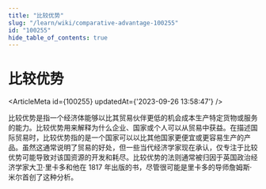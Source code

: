 ```yaml
---
title: "比较优势"
slug: "/learn/wiki/comparative-advantage-100255"
id: "100255"
hide_table_of_contents: true
---
```



# 比较优势

<ArticleMeta id={100255} updatedAt={'2023-09-26 13:58:47'} />
<div className='border-solid border-b border-t-0 my-4 border-[var(--ifm-color-gray-300)]' />

比较优势是指一个经济体能够以比其贸易伙伴更低的机会成本生产特定货物或服务的能力。比较优势用来解释为什么企业、国家或个人可以从贸易中获益。在描述国际贸易时，比较优势指的是一个国家可以以比其他国家更便宜或更容易生产的产品。虽然这通常说明了贸易的好处，但一些当代经济学家现在承认，仅专注于比较优势可能导致对该国资源的开发和耗尽。比较优势的法则通常被归因于英国政治经济学家大卫·里卡多和他在 1817 年出版的书，尽管很可能是里卡多的导师詹姆斯·米尔首创了这种分析。
